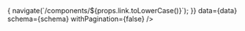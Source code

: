 
<Card shadow="none">
  <Table
    showMenu={false}
    type="resource"
    onRowClick={(props) => {
      navigate(`/components/${props.link.toLowerCase()}`);
    }}
    data={data}
    schema={schema}
    withPagination={false}
  />
</Card>
